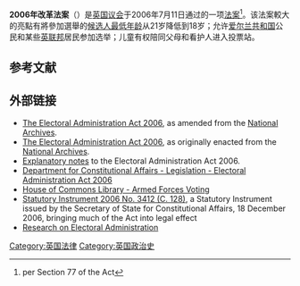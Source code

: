 {{Infobox UK legislation
|short_title=2006年改革法案<br>Electoral Administration Act 2006<ref>The citation of this Act by this {{link-en|short title}} is authorised by [http://www.legislation.gov.uk/ukpga/2006/22/section/79 section 79] {{Wayback|url=http://www.legislation.gov.uk/ukpga/2006/22/section/79 |date=20190221054640 }} of this Act.</ref>
|parliament=英國議會
|long_title=
|statute_book_chapter=2006 c. 22
|introduced_by=[[夏雅雯|夏雅雯]]<ref name="Introduced_by">{{cite web|url=https://publications.parliament.uk/pa/cm200506/cmhansrd/vo051011/debtext/51011-10.htm#51011-10_head0|title=HC  Hansard Vol. 437 No. 42 Col. 169|date=2005-10-11|accessdate=2008-06-30|archive-date=2016-12-05|archive-url=https://web.archive.org/web/20161205135540/http://www.publications.parliament.uk/pa/cm200506/cmhansrd/vo051011/debtext/51011-10.htm#51011-10_head0|dead-url=no}}</ref>
|territorial_extent=英國
|royal_assent=2006年7月11日
|commencement=多個日期<ref name="Commencement">{{cite web |url=http://www.opsi.gov.uk/si/si2008/uksi_20081316_en_2 |title=The Electoral Administration Act 2006 (Commencement No.7) Order 2008 No. 1316 (C. 55) |date=2008-05-13 |publisher={{link-en|Office of Public Sector Information}} |accessdate=2008-06-30 |url-status=dead |archiveurl=https://web.archive.org/web/20090403053415/http://www.opsi.gov.uk/si/si2008/uksi_20081316_en_2 |archivedate=2009-04-03 |dead-url=no }}</ref>
|repeal_date= 
|amendments=
|related_legislation=
|repealing_legislation=
|status=Amended
|original_text=http://www.legislation.gov.uk/ukpga/2006/22/contents/enacted
|legislation_history=https://publications.parliament.uk/pa/pabills/200506/electoral_administration.htm
|revised_text=http://www.legislation.gov.uk/ukpga/2006/22/contents
|}}'''2006年改革法案'''（{{lang-en|Electoral Administration Act 2006}}）是[[英国议会|英国议会]]于2006年7月11日通过的一项[[國會法令|法案]]<ref>per Section 77 of the Act</ref>。该法案較大的亮點有將參加選舉的[[候选人年龄|候选人最低年龄]]从21岁降低到18岁；允许[[爱尔兰共和国|爱尔兰共和国]]公民和某些[[英联邦|英联邦]]居民参加选举；儿童有权陪同父母和看护人进入投票站。  

== 参考文献 ==
{{Reflist}}

== 外部链接 ==

* [http://www.legislation.gov.uk/ukpga/2006/22/contents The Electoral Administration Act 2006]{{Wayback|url=http://www.legislation.gov.uk/ukpga/2006/22/contents |date=20201102113652 }}, as amended from the [[英國國家檔案館|National Archives]].
* [http://www.legislation.gov.uk/ukpga/2006/22/contents/enacted The Electoral Administration Act 2006]{{Wayback|url=http://www.legislation.gov.uk/ukpga/2006/22/contents/enacted |date=20200127041220 }}, as originally enacted from the [[英國國家檔案館|National Archives]].
* [http://www.legislation.gov.uk/ukpga/2006/22/notes/contents Explanatory notes]{{Wayback|url=http://www.legislation.gov.uk/ukpga/2006/22/notes/contents |date=20200106142354 }} to the Electoral Administration Act 2006.
* [http://www.dca.gov.uk/legist/electadmin.htm Department for Constitutional Affairs - Legislation - Electoral Administration Act 2006] {{Wayback|url=http://www.dca.gov.uk/legist/electadmin.htm |date=20110525102619 }}
* [https://web.archive.org/web/20080228190908/http://www.parliament.uk/commons/lib/research/notes/snpc-04276.pdf House of Commons Library - Armed Forces Voting]
* [https://web.archive.org/web/20080101153534/http://www.opsi.gov.uk/si/si2006/20063412.htm Statutory Instrument 2006 No. 3412 (C. 128)], a Statutory Instrument issued by the Secretary of State for Constitutional Affairs, 18 December 2006, bringing much of the Act into legal effect
* [https://web.archive.org/web/20110717064936/http://www.tobysjames.com/election_laws_1.html Research on Electoral Administration]

[[Category:英国法律|Category:英国法律]]
[[Category:英国政治史|Category:英国政治史]]
